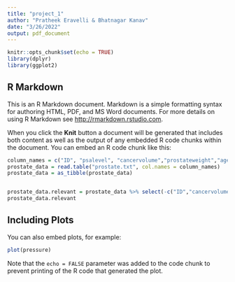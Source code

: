 ```yaml
---
title: "project_1"
author: "Pratheek Eravelli & Bhatnagar Kanav"
date: "3/26/2022"
output: pdf_document
---
```


```r
knitr::opts_chunk$set(echo = TRUE)
library(dplyr)
library(ggplot2)


```

## R Markdown

This is an R Markdown document. Markdown is a simple formatting syntax for authoring HTML, PDF, and MS Word documents. For more details on using R Markdown see <http://rmarkdown.rstudio.com>.

When you click the **Knit** button a document will be generated that includes both content as well as the output of any embedded R code chunks within the document. You can embed an R code chunk like this:

```r
column_names = c("ID", "psalevel", "cancervolume","prostateweight","age", "hyperplasia", "svi", "capsular", "gleason")
prostate_data = read.table("prostate.txt", col.names = column_names)
prostate_data = as_tibble(prostate_data)


prostate_data.relevant = prostate_data %>% select(-c("ID","cancervolume"))
prostate_data.relevant

```

## Including Plots

You can also embed plots, for example:

```r
plot(pressure)
```

Note that the `echo = FALSE` parameter was added to the code chunk to prevent printing of the R code that generated the plot.
